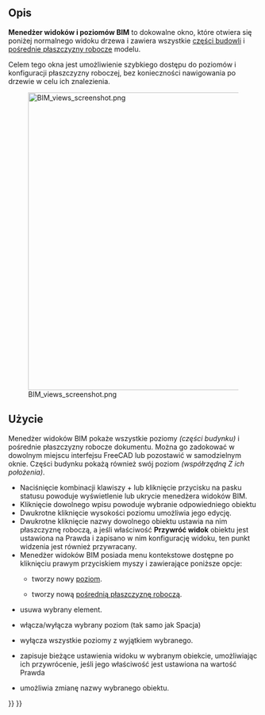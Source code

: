 <languages/>

{{Docnav/pl
|[[BIM_Setup/pl|Konfiguracja środowiska]]
|[[BIM_ProjectManager/pl|Zarządzaj projektem]]
|[[BIM_Workbench/pl|środowisko pracy BIM]]
|IconL=BIM_Setup.svg
|IconR=BIM_ProjectManager.svg
|IconC=Workbench_BIM.svg
}}

{{GuiCommandAddon/pl
|Name=BIM Views
|Name/pl=BIM: Widoki
|MenuLocation=Zarządzaj → Widoki
|Workbenches=[[BIM_Workbench/pl|BIM]]
}}

<span id="Description"></span>
==Opis==

<div class="mw-translate-fuzzy">
'''Menedżer widoków i poziomów BIM''' to dokowalne okno, które otwiera się poniżej normalnego widoku drzewa i zawiera wszystkie [[Arch_BuildingPart/pl|części budowli]] i [[Draft_WorkingPlaneProxy/pl|pośrednie płaszczyzny robocze]] modelu.
</div>

Celem tego okna jest umożliwienie szybkiego dostępu do poziomów i konfiguracji płaszczyzny roboczej, bez konieczności nawigowania po drzewie w celu ich znalezienia.

[[Image:BIM_views_screenshot.png|600px]]
<div class="mw-translate-fuzzy">
{{Caption|Menedżer widoków i poziomów BIM}}
</div>

<span id="Usage"></span>
==Użycie==

Menedżer widoków BIM pokaże wszystkie poziomy ''(części budynku)'' i pośrednie płaszczyzny robocze dokumentu. Można go zadokować w dowolnym miejscu interfejsu FreeCAD lub pozostawić w samodzielnym oknie. Części budynku pokażą również swój poziom ''(współrzędną Z ich położenia)''.

<div class="mw-translate-fuzzy">
* Naciśnięcie kombinacji klawiszy {{KEY|Ctrl}} + {{KEY|9}} lub kliknięcie przycisku {{Button|Widoki BIM}} na pasku statusu powoduje wyświetlenie lub ukrycie menedżera widoków BIM.
* Kliknięcie dowolnego wpisu powoduje wybranie odpowiedniego obiektu
* Dwukrotne kliknięcie wysokości poziomu umożliwia jego edycję.
* Dwukrotne kliknięcie nazwy dowolnego obiektu ustawia na nim płaszczyznę roboczą, a jeśli właściwość '''Przywróć widok''' obiektu jest ustawiona na Prawda i zapisano w nim konfigurację widoku, ten punkt widzenia jest również przywracany.
* Menedżer widoków BIM posiada menu kontekstowe dostępne po kliknięciu prawym przyciskiem myszy i zawierające poniższe opcje:
** {{Button|Dodaj poziom}} tworzy nowy [[Arch_BuildingPart/pl|poziom]].
** {{Button|Dodaj nową pośrednią płaszczyznę roboczą}} tworzy nową  [[Draft_WorkingPlaneProxy/pl|pośrednią płaszczyznę roboczą]].
* {{Button|Usuń}} usuwa wybrany element.
* {{Button|Włącz / wyłącz}} włącza/wyłącza wybrany poziom (tak samo jak Spacja)
* {{Button|Izoluj}} wyłącza wszystkie poziomy z wyjątkiem wybranego.
* {{Button|Zapisz ujęcie widoku}} zapisuje bieżące ustawienia widoku w wybranym obiekcie, umożliwiając ich przywrócenie, jeśli jego właściwość {{Button|Przywróć widok}} jest ustawiona na wartość Prawda
* {{Button|Zmień nazwę}} umożliwia zmianę nazwy wybranego obiektu.
</div>


{{Docnav/pl
|[[BIM_Setup/pl|Konfiguracja środowiska]]
|[[BIM_ProjectManager/pl|Zarządzaj projektem]]
|[[BIM_Workbench/pl|środowisko pracy BIM]]
|IconL=BIM_Setup.svg
|IconR=BIM_ProjectManager.svg
|IconC=Workbench_BIM.svg
}}

{{BIM_Tools_navi{{#translation:}}}}
{{Userdocnavi{{#translation:}}}}